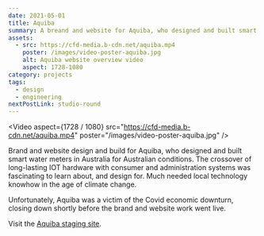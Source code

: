 ```yaml
---
date: 2021-05-01
title: Aquiba
summary: A breand and website for Aquiba, who designed and built smart water meters in Australia for Australian conditions.
assets:
  - src: https://cfd-media.b-cdn.net/aquiba.mp4
    poster: /images/video-poster-aquiba.jpg
    alt: Aquiba website overview video
    aspect: 1728-1080
category: projects
tags:
  - design
  - engineering
nextPostLink: studio-round
---
```


<Video
  aspect={1728 / 1080}
  src="https://cfd-media.b-cdn.net/aquiba.mp4"
  poster="/images/video-poster-aquiba.jpg"
/>

Brand and website design and build for Aquiba, who designed and built smart water meters in Australia for Australian conditions. The crossover of long-lasting IOT hardware with consumer and administration systems was fascinating to learn about, and design for. Much needed local technology knowhow in the age of climate change.

Unfortunately, Aquiba was a victim of the Covid economic downturn, closing down shortly before the brand and website work went live.

Visit the [Aquiba staging site](https://aquiba.netlify.app/).
